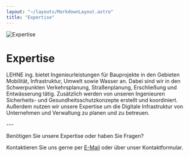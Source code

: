 ```yaml
---
layout: "~/layouts/MarkdownLayout.astro"
title: "Expertise"
---
```



![Expertise](./expertise.jpg)

# Expertise

LEHNE ing. bietet Ingenieurleistungen
für Bauprojekte in den Gebieten Mobilität, Infrastruktur, Umwelt sowie
Wasser an. Dabei sind wir in den Schwerpunkten Verkehrsplanung,
Straßenplanung, Erschließung und Entwässerung tätig. Zusätzlich werden
von unseren Ingenieuren Sicherheits- und Gesundheitsschutzkonzepte
erstellt und koordiniert. Außerdem nutzen wir unsere Expertise um die
Digitale Infrastruktur von Unternehmen und Verwaltung zu planen und zu
betreuen.

<div class="grid sm:grid-cols-2 md:grid-cols-3 gap-4vmin">
  <GridImage items={expertiseLinksDe.items} />
</div>
---

Benötigen Sie unsere Expertise oder haben Sie Fragen?

Kontaktieren Sie uns gerne per [E-Mail](mailto:info@lehne-ing.de) oder über unser Kontaktformular.
